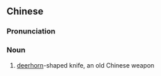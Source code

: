 ==Chinese==
{{zh-forms|type=21}}

===Pronunciation===
{{zh-pron
|m=lùjiǎodāo
|cat=n
}}

===Noun===
{{zh-noun}}

# [[deerhorn]]-shaped knife, an old Chinese weapon